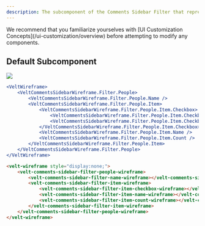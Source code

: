 ```yaml
---
description: The subcomponent of the Comments Sidebar Filter that represents the People filter
---
```


<Note>
We recommend that you familiarize yourselves with [UI Customization Concepts](/ui-customization/overview) before attempting to modify any components.
</Note>


## Default Subcomponent

![](/images/customization/filter-people.png)
<RequestExample>

```jsx React / Next.js
<VeltWireframe>
    <VeltCommentsSidebarWireframe.Filter.People>
        <VeltCommentsSidebarWireframe.Filter.People.Name />
        <VeltCommentsSidebarWireframe.Filter.People.Item>
            <VeltCommentsSidebarWireframe.Filter.People.Item.Checkbox>
                <VeltCommentsSidebarWireframe.Filter.People.Item.Checkbox.Checked />
                <VeltCommentsSidebarWireframe.Filter.People.Item.Checkbox.Unchecked />
            </VeltCommentsSidebarWireframe.Filter.People.Item.Checkbox>
            <VeltCommentsSidebarWireframe.Filter.People.Item.Name />
            <VeltCommentsSidebarWireframe.Filter.People.Item.Count />
        </VeltCommentsSidebarWireframe.Filter.People.Item>
    </VeltCommentsSidebarWireframe.Filter.People>
</VeltWireframe>
```


```HTML HTML  
<velt-wireframe style="display:none;">
    <velt-comments-sidebar-filter-people-wireframe>
        <velt-comments-sidebar-filter-name-wireframe></velt-comments-sidebar-filter-name-wireframe>
        <velt-comments-sidebar-filter-item-wireframe>
            <velt-comments-sidebar-filter-item-checkbox-wireframe></velt-comments-sidebar-filter-item-checkbox-wireframe>
            <velt-comments-sidebar-filter-item-name-wireframe></velt-comments-sidebar-filter-item-name-wireframe>
            <velt-comments-sidebar-filter-item-count-wireframe></velt-comments-sidebar-filter-item-count-wireframe>
        </velt-comments-sidebar-filter-item-wireframe>
    </velt-comments-sidebar-filter-people-wireframe>
</velt-wireframe>
```

</RequestExample>
